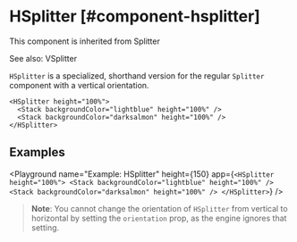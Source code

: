 
# HSplitter [#component-hsplitter]

This component is inherited from <SmartLink href="/components/Splitter">Splitter</SmartLink>

See also: <SmartLink href="/components/VSplitter">VSplitter</SmartLink>

`HSplitter` is a specialized, shorthand version for the regular `Splitter` component with a vertical orientation.

```ueml copy
<HSplitter height="100%">
  <Stack backgroundColor="lightblue" height="100%" />
  <Stack backgroundColor="darksalmon" height="100%" />
</HSplitter>
```

## Examples

<Playground
  name="Example: HSplitter"
  height={150}
  app={`
  <HSplitter height="100%">
    <Stack backgroundColor="lightblue" height="100%" />
    <Stack backgroundColor="darksalmon" height="100%" />
  </HSplitter>
  `}
/>

> **Note**: You cannot change the orientation of `HSplitter` from vertical to horizontal by setting the `orientation` prop, as the engine ignores that setting.


